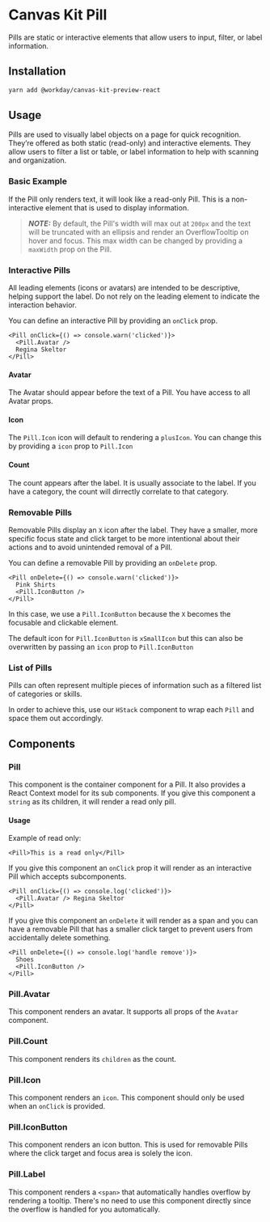 


<Meta title="Preview/Pill/React" component={Pill} />

# Canvas Kit Pill

Pills are static or interactive elements that allow users to input, filter, or label information.

## Installation

```sh
yarn add @workday/canvas-kit-preview-react
```

## Usage

Pills are used to visually label objects on a page for quick recognition. They’re offered as both
static (read-only) and interactive elements. They allow users to filter a list or table, or label
information to help with scanning and organization.

### Basic Example

If the Pill only renders text, it will look like a read-only Pill. This is a non-interactive element
that is used to display information.

> **_NOTE:_** By default, the Pill's width will max out at `200px` and the text will be truncated
> with an ellipsis and render an OverflowTooltip on hover and focus. This max width can be changed
> by providing a `maxWidth` prop on the Pill.

<ExampleCodeBlock code={Basic} />

### Interactive Pills

All leading elements (icons or avatars) are intended to be descriptive, helping support the label.
Do not rely on the leading element to indicate the interaction behavior.

You can define an interactive Pill by providing an `onClick` prop.

```tsx
<Pill onClick={() => console.warn('clicked')}>
  <Pill.Avatar />
  Regina Skeltor
</Pill>
```

#### Avatar

The Avatar should appear before the text of a Pill. You have access to all Avatar props.

<ExampleCodeBlock code={ClickablePillWithAvatar} />

#### Icon

The `Pill.Icon` icon will default to rendering a `plusIcon`. You can change this by providing a
`icon` prop to `Pill.Icon`

<ExampleCodeBlock code={ClickablePillWithIcon} />

#### Count

The count appears after the label. It is usually associate to the label. If you have a category, the
count will dirrectly correlate to that category.

<ExampleCodeBlock code={ClickablePillWithCount} />

### Removable Pills

Removable Pills display an `X` icon after the label. They have a smaller, more specific focus state
and click target to be more intentional about their actions and to avoid unintended removal of a
Pill.

You can define a removable Pill by providing an `onDelete` prop.

```tsx
<Pill onDelete={() => console.warn('clicked')}>
  Pink Shirts
  <Pill.IconButton />
</Pill>
```

In this case, we use a `Pill.IconButton` because the `X` becomes the focusable and clickable
element.

The default icon for `Pill.IconButton` is `xSmallIcon` but this can also be overwritten by passing
an `icon` prop to `Pill.IconButton`

<ExampleCodeBlock code={RemovablePill} />

### List of Pills

Pills can often represent multiple pieces of information such as a filtered list of categories or
skills.

In order to achieve this, use our `HStack` component to wrap each `Pill` and space them out
accordingly.

<ExampleCodeBlock code={ListOfPills} />

## Components

### Pill

This component is the container component for a Pill. It also provides a React Context model for its
sub components. If you give this component a `string` as its children, it will render a read only
pill.

#### Usage

Example of read only:

```tsx
<Pill>This is a read only</Pill>
```

If you give this component an `onClick` prop it will render as an interactive Pill which accepts
subcomponents.

```tsx
<Pill onClick={() => console.log('clicked')}>
  <Pill.Avatar /> Regina Skeltor
</Pill>
```

If you give this component an `onDelete` it will render as a span and you can have a removable Pill
that has a smaller click target to prevent users from accidentally delete something.

```tsx
<Pill onDelete={() => console.log('handle remove')}>
  Shoes
  <Pill.IconButton />
</Pill>
```

<ArgsTable of={Pill} />

### Pill.Avatar

This component renders an avatar. It supports all props of the `Avatar` component.

<ArgsTable of={Pill.Avatar} />

### Pill.Count

This component renders its `children` as the count.

<ArgsTable of={Pill.Count} />

### Pill.Icon

This component renders an `icon`. This component should only be used when an `onClick` is provided.

<ArgsTable of={Pill.Icon} />

### Pill.IconButton

This component renders an icon button. This is used for removable Pills where the click target and
focus area is solely the icon.

<ArgsTable of={Pill.IconButton} />

### Pill.Label

This component renders a `<span>` that automatically handles overflow by rendering a tooltip.
There's no need to use this component directly since the overflow is handled for you automatically.

<ArgsTable of={Pill.Label} />
